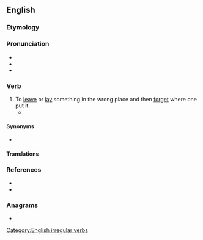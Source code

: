 ==English==

===Etymology===
{{prefix|en|mis|lay}}

===Pronunciation===
* {{IPA|en|/mɪsˈleɪ/}}
* {{audio|en|LL-Q1860 (eng)-Vealhurl-mislay.wav|Audio (Southern England)}}
* {{rhymes|en|eɪ}}

===Verb===
{{en-verb|mislays|mislaying|mislaid}}

# To [[leave]] or [[lay]] something in the wrong place and then [[forget]] where one put it.
#* {{quote-book|en|year=1971 | title=Tokugawa to Meiji Japan: a Resource Guide for Teachers |author=Nancy Anne Dyer | page=140| passage=He cannot see well, '''mislays''' his glasses, and frequently mismends the nets.}}

====Synonyms====
* {{l|en|misplace}}

====Translations====
{{trans-see|to leave something in the wrong place and then forget where one put it|misplace}}

===References===
* {{R:Century 1911}}
* {{R:Webster 1913}}

===Anagrams===
* {{anagrams|en|a=ailmsy|Imlays|siamyl}}

[[Category:English irregular verbs]]